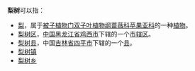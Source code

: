 '''梨树'''可以指：

* [[梨|梨]]，属于[[被子植物门|被子植物门]][[双子叶植物纲|双子叶植物纲]][[蔷薇科|蔷薇科]][[苹果亚科|苹果亚科]]的一种[[植物|植物]]。
* [[梨树区|梨树区]]，[[中国|中国]][[黑龙江省|黑龙江省]][[鸡西市|鸡西市]]下辖的一个[[市辖区|市辖区]]。
* [[梨树县|梨树县]]，中国[[吉林省|吉林省]][[四平市|四平市]]下辖的一个[[县|县]]。
*[[梨树镇|梨树镇]]
*[[梨树乡|梨树乡]]

{{disambig|Cat=二字消歧义}}